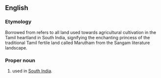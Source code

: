 ==English==

===Etymology===
Borrowed from {{bor|en|ta|மருதம்}} refers to all land used towards agricultural cultivation in the Tamil heartland in South India, signifying the enchanting princess of the traditional Tamil fertile land called Marutham from the Sangam literature landscape.

===Proper noun===
{{en-proper noun}}

# {{given name|lang=en|female|from=India}} used in [[South India]].